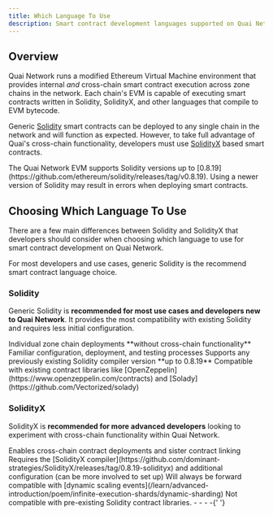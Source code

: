 ```yaml
---
title: Which Language To Use
description: Smart contract development languages supported on Quai Network.
---
```


## Overview

Quai Network runs a modified Ethereum Virtual Machine environment that provides internal _and_ cross-chain smart contract execution across zone chains in the network. Each chain's EVM is capable of executing smart contracts written in Solidity, SolidityX, and other languages that compile to EVM bytecode.

Generic [Solidity](#solidity) smart contracts can be deployed to any single chain in the network and will function as expected. However, to take full advantage of Quai's cross-chain functionality, developers must use [SolidityX](#solidityx) based smart contracts.

<Warning>
	The Quai Network EVM supports Solidity versions up to [0.8.19](https://github.com/ethereum/solidity/releases/tag/v0.8.19). Using a newer
	version of Solidity may result in errors when deploying smart contracts.
</Warning>

## Choosing Which Language To Use

There are a few main differences between Solidity and SolidityX that developers should consider when choosing which language to use for smart contract development on Quai Network.

<Tip>For most developers and use cases, generic Solidity is the recommend smart contract language choice.</Tip>

### Solidity

Generic Solidity is **recommended for most use cases and developers new to Quai Network**. It provides the most compatibility with existing Solidity and requires less initial configuration.

<CardGroup>
	<Card
		title='Single Chain'
		icon='link-horizontal-slash'
	>
		Individual zone chain deployments **without cross-chain functionality**
	</Card>
	<Card
		title='Simple Setup'
		icon='sliders'
	>
		Familiar configuration, deployment, and testing processes
	</Card>
	<Card
		title='Compatible Versions'
		icon='code-branch'
	>
		Supports any previously existing Solidity compiler version **up to 0.8.19**
	</Card>
	<Card
		title='External Compatibility'
		icon='books'
	>
		Compatible with existing contract libraries like [OpenZeppelin](https://www.openzeppelin.com/contracts) and
		[Solady](https://github.com/Vectorized/solady)
	</Card>
</CardGroup>

### SolidityX

SolidityX is **recommended for more advanced developers** looking to experiment with cross-chain functionality within Quai Network.

<CardGroup>
	<Card
		title='Cross-chain Deployment'
		icon='link-horizontal'
	>
		Enables cross-chain contract deployments and sister contract linking
	</Card>
	<Card
		title='Advanced Setup'
		icon='gear-complex-code'
	>
		Requires the [SolidityX compiler](https://github.com/dominant-strategies/SolidityX/releases/tag/0.8.19-solidityx) and additional
		configuration (can be more involved to set up)
	</Card>
	<Card
		title='Forward Compatibility'
		icon='forward'
	>
		Will always be forward compatible with [dynamic scaling
		events](/learn/advanced-introduction/poem/infinite-execution-shards/dynamic-sharding)
	</Card>
	<Card
		title='Library Compatibility'
		icon='ban'
	>
		Not compatible with pre-existing Solidity contract libraries.
	</Card>
</CardGroup>
- - - -{' '}
